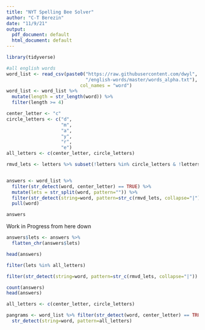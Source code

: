```yaml
---
title: "NYT Spelling Bee Solver"
author: "C-T Berezin"
date: "11/9/21"
output:
  pdf_document: default
  html_document: default
---
```


```r
library(tidyverse)
```

```r
#all english words
word_list <- read_csv(paste0("https://raw.githubusercontent.com/dwyl",
                             "/english-words/master/words_alpha.txt"),
                           col_names = "word")
word_list <- word_list %>%
  mutate(length = str_length(word)) %>% 
  filter(length >= 4)
```

```r
center_letter <- "c"
circle_letters <- c("d",
                    "m",
                    "a",
                    "y",
                    "r",
                    "e")
all_letters <- c(center_letter, circle_letters)

rmvd_lets <- letters %>% subset(!letters %in% circle_letters & !letters %in% center_letter)


answers <- word_list %>%
  filter(str_detect(word, center_letter) == TRUE) %>% 
  mutate(lets = str_split(word, pattern="")) %>% 
  filter(str_detect(string=word, pattern=str_c(rmvd_lets, collapse="|")) == FALSE) %>% 
  pull(word)
```

```r
answers
```


Work in Progress from here down

```r
answers$lets <- answers %>%
  flatten_chr(answers$lets)

head(answers)

```



```r
filter(lets %in% all_letters)

filter(str_detect(string=word, pattern=str_c(rmvd_lets, collapse="|")) == FALSE)

count(answers)
head(answers)

all_letters <- c(center_letter, circle_letters)

pangrams <- word_list %>% filter(str_detect(word, center_letter) == TRUE) %>%
  str_detect(string=word, pattern=all_letters)
```